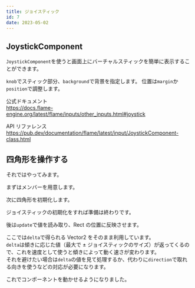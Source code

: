 ```yaml
---
title: ジョイスティック
id: 7
date: 2023-05-02
---
```



## JoystickComponent

`JoystickComponent`を使うと画面上にバーチャルスティックを簡単に表示することができます。

`knob`でスティック部分、`background`で背景を指定します。
位置は`margin`か`position`で調整します。

公式ドキュメント  
https://docs.flame-engine.org/latest/flame/inputs/other_inputs.html#joystick

API リファレンス  
https://pub.dev/documentation/flame/latest/input/JoystickComponent-class.html

## 四角形を操作する

それではやってみます。

まずはメンバーを用意します。

<ExampleCode file="joystick/game.dart" label="joystick1" />

次に四角形を初期化します。

<ExampleCode file="joystick/game.dart" label="joystick2" />

ジョイスティックの初期化をすれば準備は終わりです。

<ExampleCode file="joystick/game.dart" label="joystick3" />

後は`update`で値を読み取り、Rect の位置に反映させます。

ここでは`delta`で得られる Vector2 をそのまま利用しています。  
`delta`は傾きに応じた値（最大で ± ジョイスティックのサイズ）が返ってくるので、これを速度として使うと傾きによって動く速さが変わります。  
それを避けたい場合は`delta`の値を見て処理するか、代わりに`direction`で取れる向きを使うなどの対応が必要になります。

<ExampleCode file="joystick/game.dart" label="joystick4" />

これでコンポーネントを動かせるようになりました。

